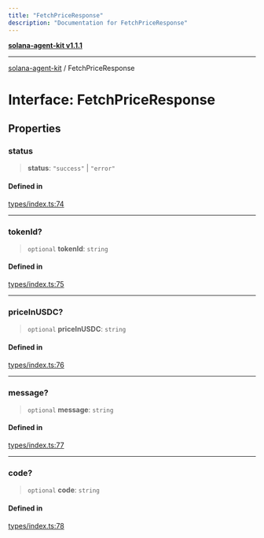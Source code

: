```yaml
---
title: "FetchPriceResponse"
description: "Documentation for FetchPriceResponse"
---
```


[**solana-agent-kit v1.1.1**](../README.md)

***

[solana-agent-kit](../README.md) / FetchPriceResponse

# Interface: FetchPriceResponse

## Properties

### status

> **status**: `"success"` \| `"error"`

#### Defined in

[types/index.ts:74](https://github.com/scriptscrypt/solana-agent-kit/blob/a820222cbc6538b7b24a8b29ee43679a229c9635/src/types/index.ts#L74)

***

### tokenId?

> `optional` **tokenId**: `string`

#### Defined in

[types/index.ts:75](https://github.com/scriptscrypt/solana-agent-kit/blob/a820222cbc6538b7b24a8b29ee43679a229c9635/src/types/index.ts#L75)

***

### priceInUSDC?

> `optional` **priceInUSDC**: `string`

#### Defined in

[types/index.ts:76](https://github.com/scriptscrypt/solana-agent-kit/blob/a820222cbc6538b7b24a8b29ee43679a229c9635/src/types/index.ts#L76)

***

### message?

> `optional` **message**: `string`

#### Defined in

[types/index.ts:77](https://github.com/scriptscrypt/solana-agent-kit/blob/a820222cbc6538b7b24a8b29ee43679a229c9635/src/types/index.ts#L77)

***

### code?

> `optional` **code**: `string`

#### Defined in

[types/index.ts:78](https://github.com/scriptscrypt/solana-agent-kit/blob/a820222cbc6538b7b24a8b29ee43679a229c9635/src/types/index.ts#L78)
